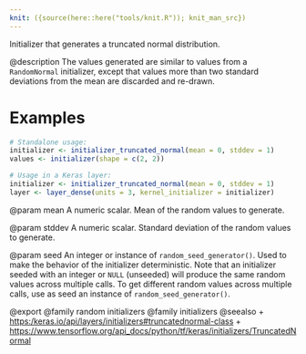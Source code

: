 ```yaml
---
knit: ({source(here::here("tools/knit.R")); knit_man_src})
---
```

Initializer that generates a truncated normal distribution.

@description
The values generated are similar to values from a
`RandomNormal` initializer, except that values more
than two standard deviations from the mean are
discarded and re-drawn.

# Examples
```r
# Standalone usage:
initializer <- initializer_truncated_normal(mean = 0, stddev = 1)
values <- initializer(shape = c(2, 2))
```

```r
# Usage in a Keras layer:
initializer <- initializer_truncated_normal(mean = 0, stddev = 1)
layer <- layer_dense(units = 3, kernel_initializer = initializer)
```

@param mean
A numeric scalar. Mean of the random
values to generate.

@param stddev
A numeric scalar. Standard deviation of
the random values to generate.

@param seed
An integer or instance of
`random_seed_generator()`.
Used to make the behavior of the initializer
deterministic. Note that an initializer seeded with an integer
or `NULL` (unseeded) will produce the same random values
across multiple calls. To get different random values
across multiple calls, use as seed an instance
of `random_seed_generator()`.

@export
@family random initializers
@family initializers
@seealso
+ <https:/keras.io/api/layers/initializers#truncatednormal-class>
+ <https://www.tensorflow.org/api_docs/python/tf/keras/initializers/TruncatedNormal>
